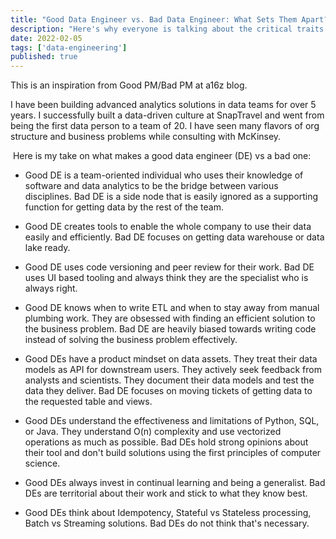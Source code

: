 ```yaml
---
title: "Good Data Engineer vs. Bad Data Engineer: What Sets Them Apart?"
description: "Here's why everyone is talking about the critical traits that separate good data engineers from bad ones..."
date: 2022-02-05
tags: ['data-engineering']
published: true
---
```


This is an inspiration from Good PM/Bad PM at a16z blog.

I have been building advanced analytics solutions in data teams for over 5 years. I successfully built a data-driven culture at SnapTravel and went from being the first data person to a team of 20. I have seen many flavors of org structure and business problems while consulting with McKinsey.

 Here is my take on what makes a good data engineer (DE) vs a bad one:

- Good DE is a team-oriented individual who uses their knowledge of software and data analytics to be the bridge between various disciplines. Bad DE is a side node that is easily ignored as a supporting function for getting data by the rest of the team.
    
- Good DE creates tools to enable the whole company to use their data easily and efficiently. Bad DE focuses on getting data warehouse or data lake ready.
    
- Good DE uses code versioning and peer review for their work. Bad DE uses UI based tooling and always think they are the specialist who is always right.
    
- Good DE knows when to write ETL and when to stay away from manual plumbing work. They are obsessed with finding an efficient solution to the business problem. Bad DE are heavily biased towards writing code instead of solving the business problem effectively.
    
- Good DEs have a product mindset on data assets. They treat their data models as API for downstream users. They actively seek feedback from analysts and scientists. They document their data models and test the data they deliver. Bad DE focuses on moving tickets of getting data to the requested table and views.
    
- Good DEs understand the effectiveness and limitations of Python, SQL, or Java. They understand O(n) complexity and use vectorized operations as much as possible. Bad DEs hold strong opinions about their tool and don't build solutions using the first principles of computer science.
    
- Good DEs always invest in continual learning and being a generalist. Bad DEs are territorial about their work and stick to what they know best.
    
- Good DEs think about Idempotency, Stateful vs Stateless processing, Batch vs Streaming solutions. Bad DEs do not think that's necessary.